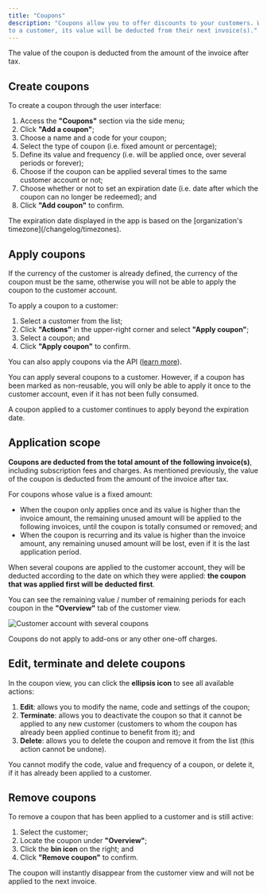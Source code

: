 ```yaml
---
title: "Coupons"
description: "Coupons allow you to offer discounts to your customers. When you apply a coupon
to a customer, its value will be deducted from their next invoice(s)."
---
```


<Info>
  The value of the coupon is deducted from the amount of the invoice after tax.
</Info>

## Create coupons[](#create-coupons "Direct link to heading")

To create a coupon through the user interface:

1. Access the **"Coupons"** section via the side menu;
2. Click **"Add a coupon"**;
3. Choose a name and a code for your coupon;
4. Select the type of coupon (i.e. fixed amount or percentage);
5. Define its value and frequency (i.e. will be applied once, over several
   periods or forever);
6. Choose if the coupon can be applied several times to the same customer
   account or not;
7. Choose whether or not to set an expiration date (i.e. date after which the
   coupon can no longer be redeemed); and
8. Click **"Add coupon"** to confirm.

<Info>
  The expiration date displayed in the app is based on the [organization's
  timezone](/changelog/timezones).
</Info>

## Apply coupons[](#apply-coupons "Direct link to heading")

<Warning>
  If the currency of the customer is already defined, the currency of the coupon
  must be the same, otherwise you will not be able to apply the coupon to the
  customer account.
</Warning>

To apply a coupon to a customer:

1. Select a customer from the list;
2. Click **"Actions"** in the upper-right corner and select **"Apply coupon"**;
3. Select a coupon; and
4. Click **"Apply coupon"** to confirm.

You can also apply coupons via the API
([learn more](/docs/api/coupons/apply-coupon)).

<Info>
You can apply several coupons to a customer. However, if a coupon has been
marked as non-reusable, you will only be able to apply it once to the customer
account, even if it has not been fully consumed.

A coupon applied to a customer continues to apply beyond the expiration date.

</Info>

## Application scope[](#application-scope "Direct link to heading")

**Coupons are deducted from the total amount of the following invoice(s)**,
including subscription fees and charges. As mentioned previously, the value of
the coupon is deducted from the amount of the invoice after tax.

For coupons whose value is a fixed amount:

- When the coupon only applies once and its value is higher than the invoice
  amount, the remaining unused amount will be applied to the following invoices,
  until the coupon is totally consumed or removed; and
- When the coupon is recurring and its value is higher than the invoice amount,
  any remaining unused amount will be lost, even if it is the last application
  period.

When several coupons are applied to the customer account, they will be deducted
according to the date on which they were applied: **the coupon that was applied
first will be deducted first**.

You can see the remaining value / number of remaining periods for each coupon in
the **"Overview"** tab of the customer view.

![Customer account with several coupons](/images/coupons-remaining-d5a0a95d6497210ebb63542aa3ef98d2.png)

<Info>Coupons do not apply to add-ons or any other one-off charges.</Info>

## Edit, terminate and delete coupons[](#edit-terminate-and-delete-coupons "Direct link to heading")

In the coupon view, you can click the **ellipsis icon** to see all available
actions:

1. **Edit**: allows you to modify the name, code and settings of the coupon;
2. **Terminate**: allows you to deactivate the coupon so that it cannot be
   applied to any new customer (customers to whom the coupon has already been
   applied continue to benefit from it); and
3. **Delete**: allows you to delete the coupon and remove it from the list (this
   action cannot be undone).

<Info>
  You cannot modify the code, value and frequency of a coupon, or delete it, if
  it has already been applied to a customer.
</Info>

## Remove coupons[](#remove-coupons "Direct link to heading")

To remove a coupon that has been applied to a customer and is still active:

1. Select the customer;
2. Locate the coupon under **"Overview"**;
3. Click the **bin icon** on the right; and
4. Click **"Remove coupon"** to confirm.

The coupon will instantly disappear from the customer view and will not be
applied to the next invoice.
